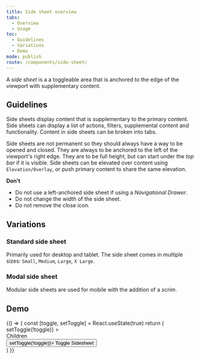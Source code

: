 ```yaml
---
title: Side sheet overview
tabs:
  - Overview
  - Usage
toc:
  - Guidelines
  - Variations
  - Demo
mode: publish
route: /components/side-sheet/
---
```



A _side sheet_ is a a toggleable area that is anchored to the edge of the viewport with supplementary content.

<!--One to two sentences as an introduction to the component-->

## Guidelines

<!--List how to use it, sizes, widths, grid interactions, color allowances -->

Side sheets display content that is supplementary to the primary content. Side sheets can display a list of actions, filters, supplemental content and functionality. Content in side sheets can be broken into tabs.

Side sheets are not permanent so they should always have a way to be opened and closed. They are always to be anchored to the left of the viewport's right edge. They are to be full height, but can start under the _top bar_ if it is visible. Side sheets can be elevated over content using `Elevation/Overlay`, or push primary content to share the same elevation.

**Don't**

<!--Bullet point list if needed -->

- Do not use a left-anchored side sheet if using a _Navigational Drawer_.
- Do not change the width of the side sheet.
- Do not remove the close icon.

## Variations

<!--One ### heading per frame in Figma, explaining each component in that frame. One 'content' section per variation if needed -->

<FigmaImage
  url="https://www.figma.com/file/0bGXR2sCwMVSDNyyzu5BXrO5/UI%E2%80%94User-Interface?node-id=2822%3A169"
  alt="Figma design for side sheet"
/>

### Standard side sheet

Primarily used for desktop and tablet. The side sheet comes in multiple sizes: `Small`, `Medium`, `Large`, `X Large`.

### Modal side sheet

Modular side sheets are used for mobile with the addition of a _scrim_.

## Demo

<Playground>
  {() => {
    const [toggle, setToggle] = React.useState(true)
    return (
      <div
        style={{
          position: 'relative',
          background: '#ebebeb',
          display: 'flex',
          padding: '1rem',
          height: '200px',
          flexDirection: 'column',
          alignItems: 'start',
          justifyContent: 'center',
        }}
      >
        <SideSheet
          variant="small"
          title="Small"
          open={toggle}
          onClose={() => setToggle(!toggle)}
        >
          <div
            style={{
              padding: '6px',
              backgroundColor: 'rgba(255, 146, 0, 0.15)',
              boxSizing: 'border-box',
              border: '1px dashed #ff9200',
              borderRadius: '4px',
            }}
          >
            Children
          </div>
        </SideSheet>
        <div>
          <Button variant="outlined" onClick={() => setToggle(!toggle)}>
            Toggle Sidesheet
          </Button>
        </div>
      </div>
    )
  }}
</Playground>
